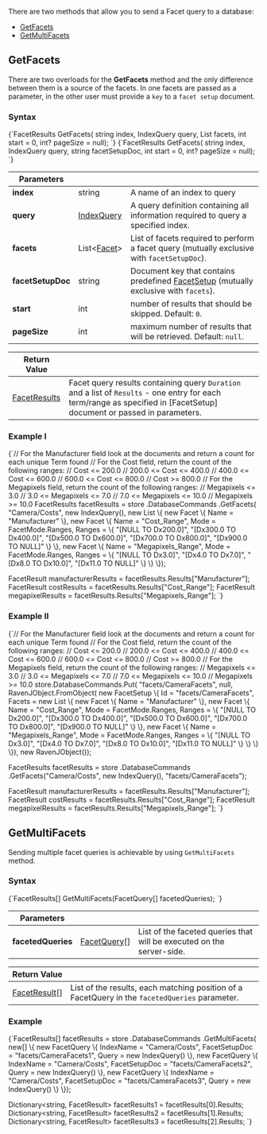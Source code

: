
There are two methods that allow you to send a Facet query to a database:   
- [GetFacets](../../../client-api/commands/querying/how-to-work-with-facet-query.mdx#getfacets)    
- [GetMultiFacets](../../../client-api/commands/querying/how-to-work-with-facet-query.mdx#getmultifacets)   

## GetFacets

There are two overloads for the **GetFacets** method and the only difference between them is a source of the facets. In one facets are passed as a parameter, in the other user must provide a `key` to a `facet setup` document.

### Syntax

<TabItem value="get_facets_1" label="get_facets_1">
<CodeBlock language="csharp">
{`FacetResults GetFacets(
	string index,
	IndexQuery query,
	List<Facet> facets,
	int start = 0,
	int? pageSize = null);
`}
</CodeBlock>
</TabItem>

<TabItem value="get_facets_2" label="get_facets_2">
<CodeBlock language="csharp">
{`FacetResults GetFacets(
	string index,
	IndexQuery query,
	string facetSetupDoc,
	int start = 0,
	int? pageSize = null);
`}
</CodeBlock>
</TabItem>

| Parameters | | |
| ------------- | ------------- | ----- |
| **index** | string | A name of an index to query |
| **query** | [IndexQuery](../../../glossary/index-query.mdx) | A query definition containing all information required to query a specified index. |
| **facets** | List&lt;[Facet](../../../glossary/facet.mdx)&gt; | List of facets required to perform a facet query (mutually exclusive with `facetSetupDoc`). |
| **facetSetupDoc** | string | Document key that contains predefined [FacetSetup](../../../glossary/facet-setup.mdx) (mutually exclusive with `facets`). |
| **start** | int | number of results that should be skipped. Default: `0`. |
| **pageSize** | int | maximum number of results that will be retrieved. Default: `null`. |

| Return Value | |
| ------------- | ----- |
| [FacetResults](../../../glossary/facet-results.mdx) | Facet query results containing query `Duration` and a list of `Results` - one entry for each term/range as specified in [FacetSetup] document or passed in parameters. |

### Example I

<TabItem value="get_facets_3" label="get_facets_3">
<CodeBlock language="csharp">
{`// For the Manufacturer field look at the documents and return a count for each unique Term found
// For the Cost field, return the count of the following ranges:
//		Cost <= 200.0
//		200.0 <= Cost <= 400.0
//		400.0 <= Cost <= 600.0
//		600.0 <= Cost <= 800.0
//		Cost >= 800.0
// For the Megapixels field, return the count of the following ranges:
//		Megapixels <= 3.0
//		3.0 <= Megapixels <= 7.0
//		7.0 <= Megapixels <= 10.0
//		Megapixels >= 10.0
FacetResults facetResults = store
	.DatabaseCommands
	.GetFacets(
		"Camera/Costs",
		new IndexQuery(),
		new List<Facet>
			\{
				new Facet
				\{
					Name = "Manufacturer"
				\},
				new Facet
				\{
					Name = "Cost_Range",
					Mode = FacetMode.Ranges,
					Ranges =
					\{
						"[NULL TO Dx200.0]",
						"[Dx300.0 TO Dx400.0]",
						"[Dx500.0 TO Dx600.0]",
						"[Dx700.0 TO Dx800.0]",
						"[Dx900.0 TO NULL]"
					\}
				\},
				new Facet
				\{
					Name = "Megapixels_Range",
					Mode = FacetMode.Ranges,
					Ranges =
					\{
						"[NULL TO Dx3.0]",
						"[Dx4.0 TO Dx7.0]",
						"[Dx8.0 TO Dx10.0]",
						"[Dx11.0 TO NULL]"
					\}
				\}
			\});

FacetResult manufacturerResults = facetResults.Results["Manufacturer"];
FacetResult costResults = facetResults.Results["Cost_Range"];
FacetResult megapixelResults = facetResults.Results["Megapixels_Range"];
`}
</CodeBlock>
</TabItem>

### Example II

<TabItem value="get_facets_4" label="get_facets_4">
<CodeBlock language="csharp">
{`// For the Manufacturer field look at the documents and return a count for each unique Term found
// For the Cost field, return the count of the following ranges:
//		Cost <= 200.0
//		200.0 <= Cost <= 400.0
//		400.0 <= Cost <= 600.0
//		600.0 <= Cost <= 800.0
//		Cost >= 800.0
// For the Megapixels field, return the count of the following ranges:
//		Megapixels <= 3.0
//		3.0 <= Megapixels <= 7.0
//		7.0 <= Megapixels <= 10.0
//		Megapixels >= 10.0
store.DatabaseCommands.Put(
	"facets/CameraFacets",
	null,
	RavenJObject.FromObject(
		new FacetSetup
		\{
			Id = "facets/CameraFacets",
			Facets =
				new List<Facet>
					\{
						new Facet
						\{
							Name = "Manufacturer"
						\},
						new Facet
						\{
							Name = "Cost_Range",
							Mode = FacetMode.Ranges,
							Ranges =
							\{
								"[NULL TO Dx200.0]",
								"[Dx300.0 TO Dx400.0]",
								"[Dx500.0 TO Dx600.0]",
								"[Dx700.0 TO Dx800.0]",
								"[Dx900.0 TO NULL]"
							\}
						\},
						new Facet
						\{
							Name = "Megapixels_Range",
							Mode = FacetMode.Ranges,
							Ranges =
							\{
								"[NULL TO Dx3.0]", 
								"[Dx4.0 TO Dx7.0]", 
								"[Dx8.0 TO Dx10.0]", 
								"[Dx11.0 TO NULL]"
							\}
						\}
					\}
		\}),
	new RavenJObject());

FacetResults facetResults = store
	.DatabaseCommands
	.GetFacets("Camera/Costs", new IndexQuery(), "facets/CameraFacets");

FacetResult manufacturerResults = facetResults.Results["Manufacturer"];
FacetResult costResults = facetResults.Results["Cost_Range"];
FacetResult megapixelResults = facetResults.Results["Megapixels_Range"];
`}
</CodeBlock>
</TabItem>



## GetMultiFacets

Sending multiple facet queries is achievable by using `GetMultiFacets` method.

### Syntax

<TabItem value="get_facets_5" label="get_facets_5">
<CodeBlock language="csharp">
{`FacetResults[] GetMultiFacets(FacetQuery[] facetedQueries);
`}
</CodeBlock>
</TabItem>

| Parameters | | |
| ------------- | ------------- | ----- |
| **facetedQueries** | [FacetQuery](../../../glossary/facet-query.mdx)[] | List of the faceted queries that will be executed on the server-side. |

| Return Value | |
| ------------- | ----- |
| [FacetResult](../../../glossary/facet-results.mdx#facetresult)[] | List of the results, each matching position of a FacetQuery in  the `facetedQueries` parameter. |

### Example

<TabItem value="get_facets_6" label="get_facets_6">
<CodeBlock language="csharp">
{`FacetResults[] facetResults = store
	.DatabaseCommands
	.GetMultiFacets(
		new[]
		\{
			new FacetQuery
			\{
				IndexName = "Camera/Costs",
				FacetSetupDoc = "facets/CameraFacets1", 
				Query = new IndexQuery()
			\},
			new FacetQuery
			\{
				IndexName = "Camera/Costs",
				FacetSetupDoc = "facets/CameraFacets2", 
				Query = new IndexQuery()
			\},
			new FacetQuery
			\{
				IndexName = "Camera/Costs",
				FacetSetupDoc = "facets/CameraFacets3", 
				Query = new IndexQuery()
			\}
		\});

Dictionary<string, FacetResult> facetResults1 = facetResults[0].Results;
Dictionary<string, FacetResult> facetResults2 = facetResults[1].Results;
Dictionary<string, FacetResult> facetResults3 = facetResults[2].Results;
`}
</CodeBlock>
</TabItem>




